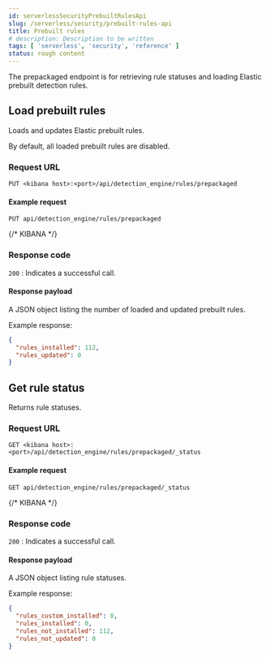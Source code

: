 ```yaml
---
id: serverlessSecurityPrebuiltRulesApi
slug: /serverless/security/prebuilt-rules-api
title: Prebuilt rules
# description: Description to be written
tags: [ 'serverless', 'security', 'reference' ]
status: rough content
---
```


<div id="prebuilt-rules-api"></div>

The prepackaged endpoint is for retrieving rule statuses and loading Elastic
prebuilt detection rules.

## Load prebuilt rules

Loads and updates Elastic prebuilt rules.

<DocCallOut title="Note">
By default, all loaded prebuilt rules are disabled.
</DocCallOut>

### Request URL

`PUT <kibana host>:<port>/api/detection_engine/rules/prepackaged`

#### Example request

```console
PUT api/detection_engine/rules/prepackaged
```
{/* KIBANA */}

### Response code

`200` 
    : Indicates a successful call.

#### Response payload

A JSON object listing the number of loaded and updated prebuilt rules.

Example response:

```json
{
  "rules_installed": 112,
  "rules_updated": 0
}
```

## Get rule status

Returns rule statuses.

### Request URL

`GET <kibana host>:<port>/api/detection_engine/rules/prepackaged/_status`

#### Example request

```console
GET api/detection_engine/rules/prepackaged/_status
```
{/* KIBANA */}

### Response code

`200` 
    : Indicates a successful call.

#### Response payload

A JSON object listing rule statuses.

Example response:

```json
{
  "rules_custom_installed": 0,
  "rules_installed": 0,
  "rules_not_installed": 112,
  "rules_not_updated": 0
}
```
